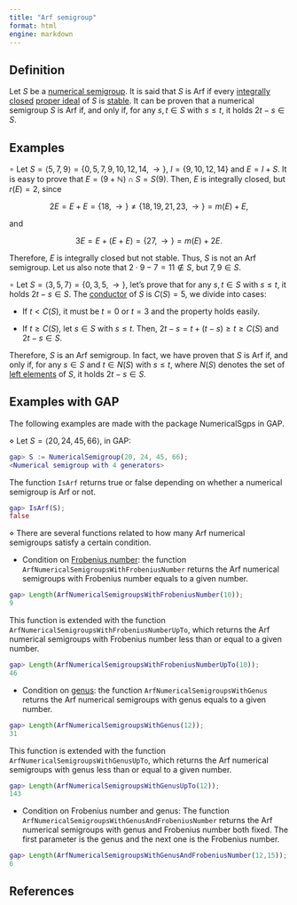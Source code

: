 ```yaml
---
title: "Arf semigroup"
format: html
engine: markdown
---
```


<!-- Num. appl. -->

## Definition

Let $S$ be a [numerical semigroup](../Basic-concepts/Numerical-semigroup.qmd). It is said that $S$ is Arf if every [integrally closed](../Ideals-NS/Integrally-closed-ideal.qmd) [proper ideal](../Ideals-NS/Proper-ideal.qmd) of $S$ is [stable](../Ideals-NS/Stable-ideal.qmd). It can be proven that a numerical semigroup $S$ is Arf if, and only if, for any $s,t \in S$ with $s \le t$, it holds $2t - s \in S$.

## Examples

$\circ$ Let $S = \langle 5, 7, 9 \rangle = \{0, 5, 7, 9, 10, 12, 14, \rightarrow \}$, $I = \{9, 10, 12, 14\}$ and $E = I + S$. It is easy to prove that $E = (9 + \mathbb{N}) \cap S = S(9)$. Then, $E$ is integrally closed, but $r(E) = 2$, since

$$
2E = E + E = \{18, \rightarrow \} \ne \{18, 19, 21, 23, \rightarrow \} = m(E) + E,
$$

and

$$
3E = E + (E + E) = \{27, \rightarrow \} = m(E) + 2E.
$$

Therefore, $E$ is integrally closed but not stable. Thus, $S$ is not an Arf semigroup. Let us also note that $2 \cdot 9 - 7 = 11 \not \in S$, but $7,9 \in S$.

$\circ$ Let $S = \langle 3, 5, 7 \rangle = \{0, 3, 5, \rightarrow \}$, let's prove that for any $s,t \in S$ with $s \le t$, it holds $2t - s \in S$. The [conductor](../Basic-concepts/Conductor.qmd) of $S$ is $C(S) = 5$, we divide into cases:

-   If $t < C(S)$, it must be $t = 0$ or $t = 3$ and the property holds easily.

-   If $t \ge C(S)$, let $s \in S$ with $s \le t$. Then, $2t - s = t + (t-s) \ge t \ge C(S)$ and $2t - s \in S$.

Therefore, $S$ is an Arf semigroup. In fact, we have proven that $S$ is Arf if, and only if, for any $s \in S$ and $t \in N(S)$ with $s \le t$, where $N(S)$ denotes the set of [left elements](../Basic-concepts/Left-elements.qmd) of $S$, it holds $2t - s \in S$.

## Examples with GAP

The following examples are made with the package NumericalSgps in GAP.

$\diamond$ Let $S = \langle 20, 24, 45, 66 \rangle$, in GAP:

``` gap
gap> S := NumericalSemigroup(20, 24, 45, 66);
<Numerical semigroup with 4 generators>
```

The function `IsArf` returns true or false depending on whether a numerical semigroup is Arf or not.

``` gap
gap> IsArf(S);
false
```

$\diamond$ There are several functions related to how many Arf numerical semigroups satisfy a certain condition.

-   Condition on [Frobenius number](../Basic-concepts/Frobenius-number.qmd): the function `ArfNumericalSemigroupsWithFrobeniusNumber` returns the Arf numerical semigroups with Frobenius number equals to a given number.

``` gap
gap> Length(ArfNumericalSemigroupsWithFrobeniusNumber(10));
9
```

This function is extended with the function `ArfNumericalSemigroupsWithFrobeniusNumberUpTo`, which returns the Arf numerical semigroups with Frobenius number less than or equal to a given number.

``` gap
gap> Length(ArfNumericalSemigroupsWithFrobeniusNumberUpTo(10));
46
```

-   Condition on [genus](../Basic-concepts/Genus.qmd): the function `ArfNumericalSemigroupsWithGenus` returns the Arf numerical semigroups with genus equals to a given number.

``` gap
gap> Length(ArfNumericalSemigroupsWithGenus(12));
31
```

This function is extended with the function `ArfNumericalSemigroupsWithGenusUpTo`, which returns the Arf numerical semigroups with genus less than or equal to a given number.

``` gap
gap> Length(ArfNumericalSemigroupsWithGenusUpTo(12));
143
```

-   Condition on Frobenius number and genus: The function `ArfNumericalSemigroupsWithGenusAndFrobeniusNumber` returns the Arf numerical semigroups with genus and Frobenius number both fixed. The first parameter is the genus and the next one is the Frobenius number.

``` gap
gap> Length(ArfNumericalSemigroupsWithGenusAndFrobeniusNumber(12,15));
6
```

## References
